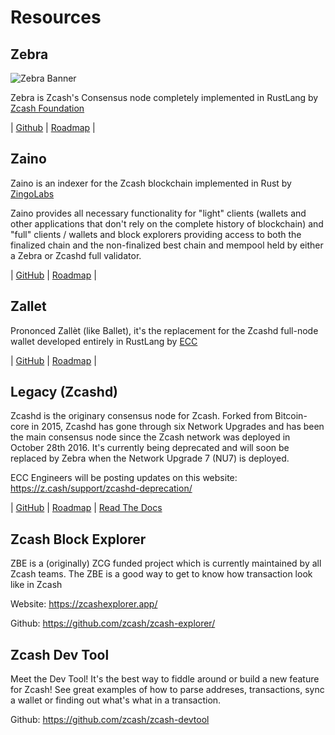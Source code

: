 
# Resources

## Zebra
![Zebra Banner](/assets/zebra-banner.webp)


Zebra is Zcash's Consensus node completely implemented in RustLang by [Zcash Foundation](https://zfnd.org/)


| [Github](https://github.com/ZcashFoundation/zebra) | [Roadmap](https://github.com/orgs/ZcashFoundation/projects/9/views/11) |
## Zaino
Zaino is an indexer for the Zcash blockchain implemented in Rust by [ZingoLabs](https://github.com/zingolabs)

Zaino provides all necessary functionality for "light" clients (wallets and other
applications that don't rely on the complete history of blockchain) and "full" 
clients / wallets and block explorers providing access to both the finalized chain 
and the non-finalized best chain and mempool held by either a Zebra or Zcashd full 
validator.

| [GitHub](https://github.com/zingolabs/zaino) | [Roadmap](https://github.com/zingolabs/zaino/projects?query=is%3Aopen) |

## Zallet

Prononced Zallèt (like Ballet), it's the replacement for the Zcashd full-node
wallet developed entirely in RustLang by [ECC](https://electriccoin.co/)

| [GitHub](https://github.com/zcash/wallet) | [Roadmap](https://zcash.github.io/developers/zcash-zcashd-deprecation-dag) |

## Legacy (Zcashd)

Zcashd is the originary consensus node for Zcash. Forked from Bitcoin-core in 2015,
Zcashd has gone through six Network Upgrades and has been the main consensus node
since the Zcash network was deployed in October 28th 2016. It's currently being 
deprecated and will soon be replaced by Zebra when the Network Upgrade 7 (NU7) is
deployed.

ECC Engineers will be posting updates on this website:
https://z.cash/support/zcashd-deprecation/


| [GitHub](https://github.com/zcash/zcash) | [Roadmap](https://zcash.github.io/developers/zcash-zcashd-deprecation-dag) | [Read The Docs](https://zcash.readthedocs.io/en/latest/)



## Zcash Block Explorer

ZBE is a (originally) ZCG funded project which is currently maintained by all
Zcash teams. The ZBE is a good way to get to know how transaction look like in 
Zcash

Website: https://zcashexplorer.app/

Github: https://github.com/zcash/zcash-explorer/

## Zcash Dev Tool

Meet the Dev Tool! It's the best way to fiddle around or build a new feature for
Zcash! See great examples of how to parse addreses, transactions, sync a wallet
or finding out what's what in a transaction. 

Github: https://github.com/zcash/zcash-devtool